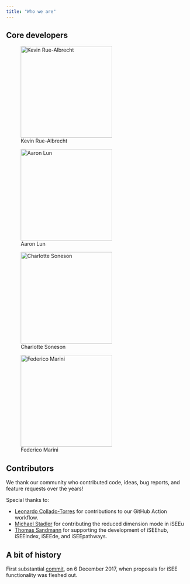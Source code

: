```yaml
---
title: "Who we are"
---
```


## Core developers

::: {layout-ncol=2}

![Kevin Rue-Albrecht](images/people/kevin-rue-albrecht.jpeg){width="250px"}

![Aaron Lun](images/people/aaron-lun.png){width="250px"}

![Charlotte Soneson](images/people/charlotte-soneson.png){width="250px"}

![Federico Marini](images/people/federico-marini.png){width="250px"}
:::

## Contributors

We thank our community who contributed code, ideas, bug reports, and feature requests over the years!

Special thanks to:

- [Leonardo Collado-Torres](https://github.com/lcolladotor) for contributions to our GitHub Action workflow.
- [Michael Stadler](https://github.com/mbstadler) for contributing the reduced dimension mode in iSEEu
- [Thomas Sandmann](https://github.com/tomsing1) for supporting the development of iSEEhub, iSEEindex, iSEEde, and iSEEpathways.

## A bit of history

First substantial [commit](https://github.com/iSEE/iSEE/tree/021e3e20cfdb194e511f8097ed544329bd46bcd6), on 6 December 2017, when proposals for iSEE functionality was fleshed out.
